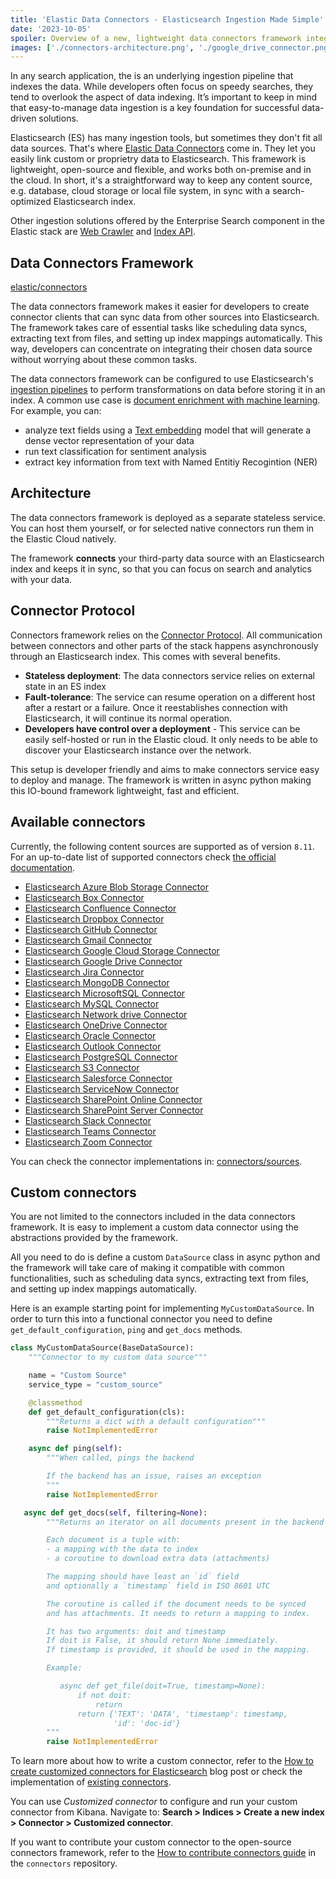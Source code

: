 ```yaml
---
title: 'Elastic Data Connectors - Elasticsearch Ingestion Made Simple'
date: '2023-10-05'
spoiler: Overview of a new, lightweight data connectors framework integrated with the Elastic stack that can ingest data from any source into the Elasticsearch index.
images: ['./connectors-architecture.png', './google_drive_connector.png']
---
```


In any search application, the is an underlying ingestion pipeline that indexes the data. While developers often focus on speedy searches, they tend to overlook the aspect of data indexing. It’s important to keep in mind that easy-to-manage data ingestion is a key foundation for successful data-driven solutions.

Elasticsearch (ES) has many ingestion tools, but sometimes they don't fit all data sources. That's where [Elastic Data Connectors](https://www.elastic.co/guide/en/enterprise-search/current/connectors.html) come in. They let you easily link custom or proprietry data to Elasticsearch. This framework is lightweight, open-source and flexible, and works both on-premise and in the cloud. In short, it's a straightforward way to keep any content source, e.g. database, cloud storage or local file system, in sync with a search-optimized Elasticsearch index.

Other ingestion solutions offered by the Enterprise Search component in the Elastic stack are [Web Crawler](https://www.elastic.co/guide/en/enterprise-search/current/crawler.html) and [Index API](https://www.elastic.co/guide/en/enterprise-search/current/ingestion-apis.html).

## Data Connectors Framework

[elastic/connectors](https://github.com/elastic/connectors)

The data connectors framework makes it easier for developers to create connector clients that can sync data from other sources into Elasticsearch. The framework takes care of essential tasks like scheduling data syncs, extracting text from files, and setting up index mappings automatically. This way, developers can concentrate on integrating their chosen data source without worrying about these common tasks.

<ImageComponent
  image={props.frontmatter.images[1]}
  description="Elastic data connectors - Google Drive connector syncing data"
/>

The data connectors framework can be configured to use Elasticsearch's [ingestion pipelines](https://www.elastic.co/guide/en/enterprise-search/current/ingest-pipelines.html) to perform transformations on data before storing it in an index. A common use case is [document enrichment with machine learning](https://www.elastic.co/guide/en/enterprise-search/current/document-enrichment.html). For example, you can:

- analyze text fields using a [Text embedding](https://www.elastic.co/guide/en/machine-learning/8.10/ml-nlp-search-compare.html#ml-nlp-text-embedding) model that will generate a dense vector representation of your data
- run text classification for sentiment analysis
- extract key information from text with Named Entitiy Recogintion (NER)

## Architecture

The data connectors framework is deployed as a separate stateless service. You can host them yourself, or for selected native connectors run them in the Elastic Cloud natively.

The framework **connects** your third-party data source with an Elasticsearch index and keeps it in sync, so that you can focus on search and analytics with your data.

<ImageComponent
  image={props.frontmatter.images[0]}
  description="Elastic Data Connectors Architecture"
/>

## Connector Protocol

Connectors framework relies on the [Connector Protocol](https://github.com/elastic/connectors/blob/main/docs/CONNECTOR_PROTOCOL.md). All communication between connectors and other parts of the stack happens asynchronously through an Elasticsearch index. This comes with several benefits.

- **Stateless deployment**: The data connectors service relies on external state in an ES index
- **Fault-tolerance**: The service can resume operation on a different host after a restart or a failure. Once it reestablishes connection with Elasticsearch, it will continue its normal operation.
- **Developers have control over a deployment** - This service can be easily self-hosted or run in the Elastic cloud. It only needs to be able to discover your Elasticsearch instance over the network.

This setup is developer friendly and aims to make connectors service easy to deploy and manage. The framework is written in async python making this IO-bound framework lightweight, fast and efficient.

## Available connectors

Currently, the following content sources are supported as of version `8.11`. For an up-to-date list of supported connectors check [the official documentation](https://www.elastic.co/guide/en/enterprise-search/current/connectors.html).

- [Elasticsearch Azure Blob Storage Connector](https://www.elastic.co/guide/en/enterprise-search/current/connectors-azure-blob.html)
- [Elasticsearch Box Connector](https://www.elastic.co/guide/en/enterprise-search/current/connectors-box.html)
- [Elasticsearch Confluence Connector](https://www.elastic.co/guide/en/enterprise-search/current/connectors-confluence.html)
- [Elasticsearch Dropbox Connector](https://www.elastic.co/guide/en/enterprise-search/current/connectors-dropbox.html)
- [Elasticsearch GitHub Connector](https://www.elastic.co/guide/en/enterprise-search/current/connectors-github.html)
- [Elasticsearch Gmail Connector](https://www.elastic.co/guide/en/enterprise-search/current/connectors-gmail.html)
- [Elasticsearch Google Cloud Storage Connector](https://www.elastic.co/guide/en/enterprise-search/current/connectors-google-cloud.html)
- [Elasticsearch Google Drive Connector](https://www.elastic.co/guide/en/enterprise-search/current/connectors-google-drive.html)
- [Elasticsearch Jira Connector](https://www.elastic.co/guide/en/enterprise-search/current/connectors-jira.html)
- [Elasticsearch MongoDB Connector](https://www.elastic.co/guide/en/enterprise-search/current/connectors-mongodb.html)
- [Elasticsearch MicrosoftSQL Connector](https://www.elastic.co/guide/en/enterprise-search/current/connectors-ms-sql.html)
- [Elasticsearch MySQL Connector](https://www.elastic.co/guide/en/enterprise-search/current/connectors-mysql.html)
- [Elasticsearch Network drive Connector](https://www.elastic.co/guide/en/enterprise-search/current/connectors-network-drive.html)
- [Elasticsearch OneDrive Connector](https://www.elastic.co/guide/en/enterprise-search/current/connectors-onedrive.html)
- [Elasticsearch Oracle Connector](https://www.elastic.co/guide/en/enterprise-search/current/connectors-oracle.html)
- [Elasticsearch Outlook Connector](https://www.elastic.co/guide/en/enterprise-search/current/connectors-outlook.html)
- [Elasticsearch PostgreSQL Connector](https://www.elastic.co/guide/en/enterprise-search/current/connectors-postgresql.html)
- [Elasticsearch S3 Connector](https://www.elastic.co/guide/en/enterprise-search/current/connectors-s3.html)
- [Elasticsearch Salesforce Connector](https://www.elastic.co/guide/en/enterprise-search/current/connectors-salesforce.html)
- [Elasticsearch ServiceNow Connector](https://www.elastic.co/guide/en/enterprise-search/current/connectors-servicenow.html)
- [Elasticsearch SharePoint Online Connector](https://www.elastic.co/guide/en/enterprise-search/current/connectors-sharepoint-online.html)
- [Elasticsearch SharePoint Server Connector](https://www.elastic.co/guide/en/enterprise-search/current/connectors-sharepoint.html)
- [Elasticsearch Slack Connector](https://www.elastic.co/guide/en/enterprise-search/current/connectors-slack.html)
- [Elasticsearch Teams Connector](https://www.elastic.co/guide/en/enterprise-search/current/connectors-teams.html)
- [Elasticsearch Zoom Connector](https://www.elastic.co/guide/en/enterprise-search/current/connectors-zoom.html)

You can check the connector implementations in: [connectors/sources](https://github.com/elastic/connectors/tree/main/connectors/sources).

## Custom connectors

You are not limited to the connectors included in the data connectors framework. It is easy to implement a custom data connector using the abstractions provided by the framework.

All you need to do is define a custom `DataSource` class in async python and the framework will take care of making it compatible with common functionalities, such as scheduling data syncs, extracting text from files, and setting up index mappings automatically.

Here is an example starting point for implementing `MyCustomDataSource`. In order to turn this into a functional connector you need to define `get_default_configuration`, `ping` and `get_docs` methods.

```python
class MyCustomDataSource(BaseDataSource):
    """Connector to my custom data source"""

    name = "Custom Source"
    service_type = "custom_source"

    @classmethod
    def get_default_configuration(cls):
        """Returns a dict with a default configuration"""
        raise NotImplementedError

    async def ping(self):
        """When called, pings the backend

        If the backend has an issue, raises an exception
        """
        raise NotImplementedError

   async def get_docs(self, filtering=None):
        """Returns an iterator on all documents present in the backend

        Each document is a tuple with:
        - a mapping with the data to index
        - a coroutine to download extra data (attachments)

        The mapping should have least an `id` field
        and optionally a `timestamp` field in ISO 8601 UTC

        The coroutine is called if the document needs to be synced
        and has attachments. It needs to return a mapping to index.

        It has two arguments: doit and timestamp
        If doit is False, it should return None immediately.
        If timestamp is provided, it should be used in the mapping.

        Example:

           async def get_file(doit=True, timestamp=None):
               if not doit:
                   return
               return {'TEXT': 'DATA', 'timestamp': timestamp,
                       'id': 'doc-id'}
        """
        raise NotImplementedError
```

To learn more about how to write a custom connector, refer to the [How to create customized connectors for Elasticsearch](https://www.elastic.co/search-labs/how-to-create-customized-connectors-for-elasticsearch) blog post or check the implementation of [existing connectors](https://github.com/elastic/connectors/tree/main/connectors/sources).

You can use _Customized connector_ to configure and run your custom connector from Kibana. Navigate to: **Search > Indices > Create a new index > Connector > Customized connector**.

If you want to contribute your custom connector to the open-source connectors framework, refer to the [How to contribute connectors guide](https://github.com/elastic/connectors/blob/main/docs/CONTRIBUTING.md) in the `connectors` repository.
